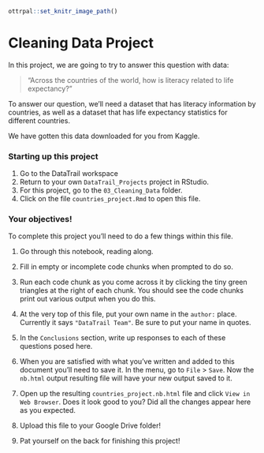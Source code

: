 
```r
ottrpal::set_knitr_image_path()
```

# Cleaning Data Project

In this project, we are going to try to answer this question with data:

> "Across the countries of the world, how is literacy related to life expectancy?"

To answer our question, we'll need a dataset that has literacy information by countries, as well as a dataset that has life expectancy statistics for different countries.

We have gotten this data downloaded for you from Kaggle.

### Starting up this project

1. Go to the DataTrail workspace
2. Return to your own `DataTrail_Projects` project in RStudio.
3. For this project, go to the `03_Cleaning_Data` folder.
4. Click on the file `countries_project.Rmd` to open this file.

### Your objectives!

To complete this project you'll need to do a few things within this file.  

1. Go through this notebook, reading along.

2. Fill in empty or incomplete code chunks when prompted to do so.

3. Run each code chunk as you come across it by clicking the tiny green triangles at the right of each chunk. You should see the code chunks print out various output when you do this.

4. At the very top of this file, put your own name in the `author:` place. Currently it says `"DataTrail Team"`. Be sure to put your name in quotes.

5. In the `Conclusions` section, write up responses to each of these questions posed here.

6. When you are satisfied with what you've written and added to this document you'll need to save it. In the menu, go to `File` > `Save`. Now the `nb.html` output resulting file will have your new output saved to it.

7. Open up the resulting `countries_project.nb.html` file and click `View in Web Browser`. Does it look good to you? Did all the changes appear here as you expected.

8. Upload this file to your Google Drive folder!

7. Pat yourself on the back for finishing this project!
